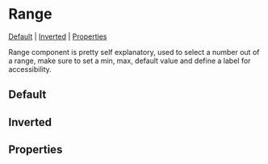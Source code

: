 
# Range

[Default](#default) | [Inverted](#inverted) | [Properties](#properties)

Range component is pretty self explanatory, used to select a number out of a range, make sure to set a min, max, default 
value and define a label for accessibility.

## Default

<Preview>
  <Story id="components-range--default-range" />
</Preview>

## Inverted

<Preview>
  <Story id="components-range--inverted" />
</Preview>

## Properties

<Props of={Range} />
